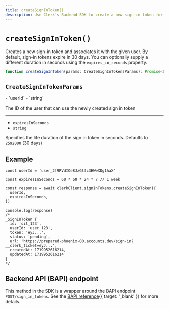 ```yaml
---
title: createSignInToken()
description: Use Clerk's Backend SDK to create a new sign-in token for a given user.
---
```


# `createSignInToken()`

Creates a new sign-in token and associates it with the given user. By default, sign-in tokens expire in 30 days. You can optionally supply a different duration in seconds using the `expires_in_seconds` property.

```ts
function createSignInToken(params: CreateSignInTokensParams): Promise<SignInToken>
```

## `CreateSignInTokenParams`

<Properties>
  - `userId`
  - `string`

  The ID of the user that can use the newly created sign in token

  ---

  - `expiresInSeconds`
  - `string`

  Specifies the life duration of the sign in token in seconds. Defaults to `2592000` (30 days)
</Properties>

## Example

```tsx
const userId = 'user_2f9RVdIOe8JzGlfc3HWwXDg1AaX'

const expiresInSeconds = 60 * 60 * 24 * 7 // 1 week

const response = await clerkClient.signInTokens.createSignInToken({
  userId,
  expiresInSeconds,
})

console.log(response)
/*
_SignInToken {
  id: 'sit_123',
  userId: 'user_123',
  token: 'eyJ...',
  status: 'pending',
  url: 'https://prepared-phoenix-00.accounts.dev/sign-in?__clerk_ticket=eyJ...',
  createdAt: 1719952616214,
  updatedAt: 1719952616214
}
*/
```

## Backend API (BAPI) endpoint

This method in the SDK is a wrapper around the BAPI endpoint `POST/sign_in_tokens`. See the [BAPI reference](/docs/reference/backend-api/tag/Sign-in-Tokens#operation/CreateSignInToken){{ target: '_blank' }} for more details.
